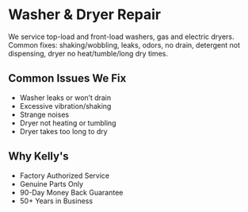 
# Washer & Dryer Repair

We service top-load and front-load washers, gas and electric dryers. Common fixes: shaking/wobbling, leaks, odors, no drain, detergent not dispensing, dryer no heat/tumble/long dry times.

<CTA />

## Common Issues We Fix
- Washer leaks or won’t drain
- Excessive vibration/shaking
- Strange noises
- Dryer not heating or tumbling
- Dryer takes too long to dry

## Why Kelly's
- Factory Authorized Service
- Genuine Parts Only
- 90-Day Money Back Guarantee
- 50+ Years in Business


